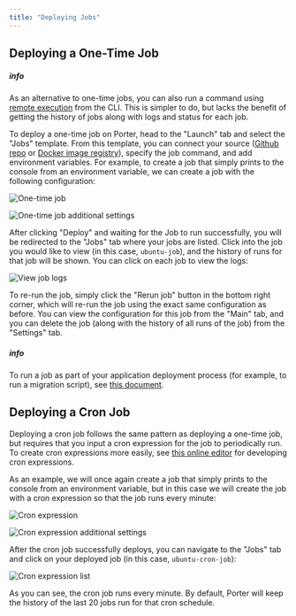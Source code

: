 ```yaml
---
title: "Deploying Jobs"
---
```


## Deploying a One-Time Job[](#deploying-a-one-time-job "Direct link to heading")

##### info

As an alternative to one-time jobs, you can also run a command using [remote execution](/cli/remote-shell-access) from the CLI. This is simpler to do, but lacks the benefit of getting the history of jobs along with logs and status for each job.

To deploy a one-time job on Porter, head to the "Launch" tab and select the "Jobs" template. From this template, you can connect your source ([Github repo](/enterprise/deploying-applications/deploying-from-github) or [Docker image registry](/enterprise/deploying-applications/deploying-from-docker-registry/)), specify the job command, and add environment variables. For example, to create a job that simply prints to the console from an environment variable, we can create a job with the following configuration:

![One-time job](https://imagedelivery.net/l4LYM_vOYKe7O1NCT_Nc_g/63f1a5c7-acc1-4983-eb44-9014fed1f200/large "Screen Shot 2021-04-16 at 2.54.35 PM.png")

![One-time job additional settings](https://imagedelivery.net/l4LYM_vOYKe7O1NCT_Nc_g/0506f9d6-8118-433b-27dd-5b5403368900/large "Screen Shot 2021-04-16 at 2.55.12 PM.png")

After clicking "Deploy" and waiting for the Job to run successfully, you will be redirected to the "Jobs" tab where your jobs are listed. Click into the job you would like to view (in this case, `ubuntu-job`), and the history of runs for that job will be shown. You can click on each job to view the logs:

![View job logs](https://imagedelivery.net/l4LYM_vOYKe7O1NCT_Nc_g/e1698aed-47be-4e35-2cf2-0128d555f700/large "Screen Shot 2021-04-16 at 3.00.11 PM.png")

To re-run the job, simply click the "Rerun job" button in the bottom right corner, which will re-run the job using the exact same configuration as before. You can view the configuration for this job from the "Main" tab, and you can delete the job (along with the history of all runs of the job) from the "Settings" tab.

##### info

To run a job as part of your application deployment process (for example, to run a migration script), see [this document](/enterprise/deploying-applications/deploying-from-github/customizing-github-workflow#database-migrations-and-jobs).

## Deploying a Cron Job[](#deploying-a-cron-job "Direct link to heading")

Deploying a cron job follows the same pattern as deploying a one-time job, but requires that you input a cron expression for the job to periodically run. To create cron expressions more easily, see [this online editor](https://crontab.guru/) for developing cron expressions.

As an example, we will once again create a job that simply prints to the console from an environment variable, but in this case we will create the job with a cron expression so that the job runs every minute:

![Cron expression](https://imagedelivery.net/l4LYM_vOYKe7O1NCT_Nc_g/15643d5b-0e27-4a30-6b0c-ee3b7e69b700/large "Screen Shot 2021-04-16 at 3.15.06 PM.png")

![Cron expression additional settings](https://imagedelivery.net/l4LYM_vOYKe7O1NCT_Nc_g/da9b487d-ecc8-434f-43db-406cf8321300/large "Screen Shot 2021-04-16 at 3.15.15 PM.png")

After the cron job successfully deploys, you can navigate to the "Jobs" tab and click on your deployed job (in this case, `ubuntu-cron-job`):

![Cron expression list](https://imagedelivery.net/l4LYM_vOYKe7O1NCT_Nc_g/c598af44-e74b-4ca8-8bd4-011ad8aa5f00/large "Screen Shot 2021-04-16 at 3.17.17 PM.png")

As you can see, the cron job runs every minute. By default, Porter will keep the history of the last 20 jobs run for that cron schedule.